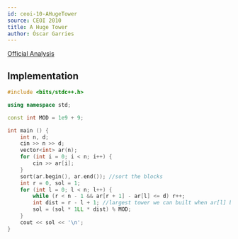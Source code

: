 ---
id: ceoi-10-AHugeTower
source: CEOI 2010
title: A Huge Tower
author: Óscar Garries
---

[Official Analysis](http://ceoi2010.ics.upjs.sk/pub/documents/ceoi_summary.pdf#page=14)

<LanguageSection>
<CPPSection>

## Implementation

```cpp
#include <bits/stdc++.h>

using namespace std;

const int MOD = 1e9 + 9;

int main () {
	int n, d;
	cin >> n >> d;
	vector<int> ar(n);
	for (int i = 0; i < n; i++) {
		cin >> ar[i];
	}
	sort(ar.begin(), ar.end()); //sort the blocks
	int r = 0, sol = 1;
	for (int l = 0; l < n; l++) {
		while (r < n - 1 && ar[r + 1] - ar[l] <= d) r++;
		int dist = r - l + 1; //largest tower we can built when ar[l] block is the base
		sol = (sol * 1LL * dist) % MOD;
	}
	cout << sol << '\n';
}

```

</CPPSection>
</LanguageSection>
